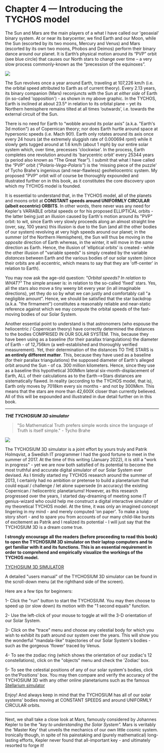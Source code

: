 Chapter 4 — Introducing the TYCHOS model
========================================

The Sun and Mars are the main players of a what I have called our 'geoaxial' binary system. At or near its barycenter, we find Earth and our Moon, while the Sun (escorted by its two moons, Mercury and Venus) and Mars (escorted by its own two moons, Phobos and Deimos) perform their binary dance around our planet. It is Earth’s physical motion around its “PVP” orbit (see blue circle) that causes our North stars to change over time – a very slow process commonly-known as the “precession of the equinoxes”. 

![](https://www.tychos.info/book_imagery/018_GeoaxialBinarySystem_NEW_01.jpg)

The Sun revolves once a year around Earth, traveling at 107,226 km/h (i.e. the orbital speed attributed to Earth as of current theory). Every 2.13 years, its binary companion (Mars) reconjuncts with the Sun at _either side_ of Earth (in so-called 'opposition') - as shown in my above graphic. In the TYCHOS, Earth is inclined at about 23.5° in relation to its orbital plane – yet its Northern hemisphere remains tilted at all times ‘outwards’, i.e. towards the external circuit of the Sun.

There is no need for Earth to “wobble around its polar axis” (a.k.a. "Earth's 3d motion") as of Copernican theory; nor does Earth hurtle around space at hypersonic speeds (i.e. Mach 90!). Earth only rotates around its axis once every 24 hours (at the extremely sluggish rate of 0.000694 rpm!) while it slowly gets tugged around at 1.6 km/h (about 1 mph) by our entire solar system which, over time, precesses 'clockwise'. In the process, Earth completes one revolution around its 'barycentric orbit' every 25344 years (a period also known as “The Great Year”). I submit that what I have called the “PVP” orbit (_“Polaris-Vega-Polaris”_) is the 'missing piece of the puzzle' of Tycho Brahe's ingenious (and near-flawless) geoheliocentric system. My proposed "PVP" orbit will of course be thoroughly expounded and illustrated further on in this book, as it constitutes the core discovery upon which my TYCHOS model is founded.

It is essential to understand that, in the TYCHOS model, all of the planets and moons orbit at **CONSTANT speeds around UNIFORMLY CIRCULAR (albeit eccentric) ORBITS**. In other words, there never was any need for Kepler's VARIABLE orbital speeds or for his proposed ELLIPTICAL orbits - the latter being just an illusion caused by Earth's motion around its "PVP" orbit: to wit, since Earth very slowly proceeds along an almost straight line (over, say, 100 years) this illusion is due to the Sun (and all the other bodies of our system) revolving at very high speeds around our planet; in the summer (of the Northern Hemisphere), the Sun will thus be moving in the _opposite_ direction of Earth whereas, in the winter, it will move in the _same_ direction as Earth. Hence, the illusion of 'elliptical orbits' is created - while the other illusion of "variable speeds" is simply created by the variable _distances_ between Earth and the various bodies of our solar system (since their orbits are all eccentric, which means to say that they are 'off-center' in relation to Earth). 

You may now ask the age-old question: _"Orbital speeds? In relation to WHAT?"_ The simple answer is: in relation to the so-called 'fixed' stars. Yes, all the stars also move a tiny weeny bit every year (in all imaginable directions), yet they do so by what we can justly and comfortably call "a negligible amount". Hence, we should be satisfied that the star backdrop (a.k.a. "the firmament") constitutes a reasonably reliable and near-static reference against which we may compute the orbital speeds of the fast-moving bodies of our Solar System. 

Another essential point to understand is that astronomers (who espouse the heliocentric / Copernican theory) have correctly determined the distances to the bodies COMPRISED IN OUR SOLAR SYSTEM. This, because they have been using as a baseline (for their parallax triangulations) the diameter of Earth - of 12,756km (a well-established and thoroughly verified measurement). Yet, their determination of the distances TO THE STARS is **an entirely different matter**. This, because they have used as a baseline (for their parallax triangulations) the supposed diameter of Earth's alleged orbit around the Sun - of ca. 300 million kilometers. Hence, since they use as a baseline this hypothetical 300Mkm lateral six-month-displacement of Earth, ALL of their calculations as to the Earth-->Stars distances are sistematically flawed. In reality (according to the TYCHOS model, that is), Earth only moves by 7018km every six months - and not by 300Mkm. This means that the stars are more than 42,600X closer than currently believed. All of this will be expounded and illustrated in due detail further on in this book.        


*************************************************************************************************************************************

***THE TYCHOSIUM 3D simulator***  

>"So Mathematical Truth prefers simple words since the language of Truth is itself simple." - Tycho Brahe


![](https://septclues.com/TYCHOS/TYCHOSIUM_Sun_Mars_Binary_Pair_01.jpg)

The TYCHOSIUM 3D simulator is a joint effort by yours truly and Patrik Holmqvist, a Swedish IT programmer I had the good fortune to meet in the summer of 2017. At the time of this writing (January 2022), it is still a "work in progress" - yet we are now both satisfied of its potential to become the most truthful and accurate digital simulator of our Solar System ever devised. As I timidly started my TYCHOS research around the summer of 2013, I certainly had no ambition or pretense to build a planetarium that could equal / challenge / let alone supersede (in accuracy) the existing Copernican / heliocentric planetariums! However, as this research progressed over the years, I started day-dreaming of meeting some IT genius-wizard who could help me construct a digital interactive simulator of my theoretical TYCHOS model. At the time, it was only an imagined concept lingering in my mind - and merely computed 'on paper'. To make a long story short - and to spare you from accounts of our many child-like bursts of excitement as Patrik and I realized its potential - I will just say that the TYCHOSIUM 3D is a dream come true. 

**I strongly encourage all the readers (before proceeding to read this book) to open the TYCHOSIUM 3D simulator on their laptop computers and to get familiar with it and its functions. This is an essential requirement in order to comprehend and empirically visualize the workings of the TYCHOS model.** 

[TYCHOSIUM 3D SIMULATOR](tinyurl.com/TYCHOSIUM) 

A detailed "users manual" of the TYCHOSIUM 3D simulator can be found in the scroll-down menu (at the righthand side of the screen).

Here are a few tips for beginners:

1- Click the "run" button to start the TYCHOSIUM. You may then choose to speed up (or slow down) its motion with the "1 second equals" function. 
 
2- Use the left-click of your mouse to toggle at will the 3-D orientation of our Solar System. 
 
3- Click on the "trace" menu and choose any celestial body for which you wish to exhibit its path around our system over the years. This will show you the wonderful "mandala-like" trajectories of our Solar System's bodies - such as the gorgeous 'flower' traced by Venus.
 
4- To see the zodiac ring (which shows the orientation of our zodiac's 12 constellations), click on the "objects" menu and check the 'Zodiac' box.

5- To see the celestial positions of any of our solar system's bodies, click on the'Positions' box. You may then compare and verify the accuracy of the TYCHOSIUM 3D with any other online planetariums such as the famous [Stellarium simulator](https://stellarium-web.org/)

Enjoy! And always keep in mind that the TYCHOSIUM has all of our solar systems' bodies moving at CONSTANT SPEEDS and around UNIFORMLY CIRCULAR orbits. 




**************************************************************************************************************************************
Next, we shall take a close look at Mars, famously considered by Johannes Kepler to be the _"key to understanding the Solar System"._ Mars is veritably the 'Master Key' that unveils the mechanics of our own little cosmic system. Ironically though, in spite of his painstaking and (purely mathematical) long-lasting efforts, Kepler never found that all-important key - and ultimately resorted to forge it!    
